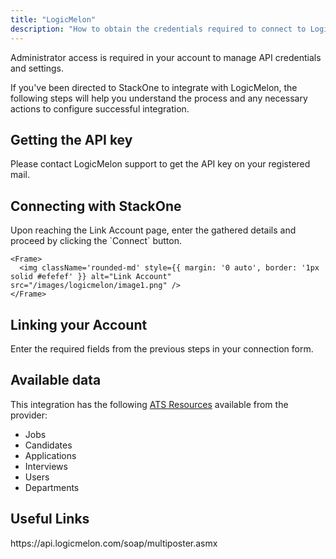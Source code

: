 ```yaml
---
title: "LogicMelon"
description: "How to obtain the credentials required to connect to Logicmelon."
---
```



<Note>
  Administrator access is required in your account to manage API credentials and settings.
</Note>

If you've been directed to StackOne to integrate with LogicMelon, the following steps will help you understand the process and any necessary actions to configure successful integration.

## Getting the API key

<Steps>
  Please contact LogicMelon support to get the API key on your registered mail.
</Steps>

## Connecting with StackOne

<Steps>
  <Step title="Enter the Details">
    Upon reaching the Link Account page, enter the gathered details and proceed by clicking the `Connect` button.

    <Frame>
      <img className='rounded-md' style={{ margin: '0 auto', border: '1px solid #efefef' }} alt="Link Account" src="/images/logicmelon/image1.png" />
    </Frame>
  </Step>
</Steps>


## Linking your Account

Enter the required fields from the previous steps in your connection form.

<IntegrationFooter />

## Available data

This integration has the following [ATS Resources](https://docs.stackone.com/reference/getting-started-with-your-api) available from the provider:
- Jobs
- Candidates
- Applications
- Interviews
- Users
- Departments

## Useful Links
<Card title="API Reference" icon="link" href="https://api.logicmelon.com/soap/multiposter.asmx">
    https://api.logicmelon.com/soap/multiposter.asmx
</Card>